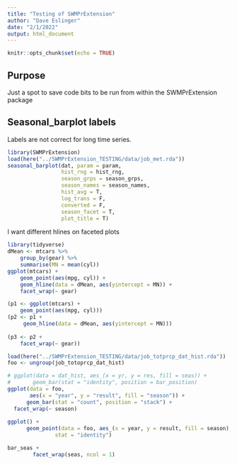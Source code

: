 ```yaml
---
title: "Testing of SWMPrExtension"
author: "Dave Eslinger"
date: "2/1/2022"
output: html_document
---
```


```r
knitr::opts_chunk$set(echo = TRUE)
```

## Purpose

Just a spot to save code bits to be run from within the SWMPrExtension package

## Seasonal_barplot labels

Labels are not correct for long time series.

```r
library(SWMPrExtension)
load(here("../SWMPrExtension_TESTING/data/job_met.rda"))
seasonal_barplot(dat, param = param, 
                 hist_rng = hist_rng, 
                 season_grps = season_grps, 
                 season_names = season_names, 
                 hist_avg = T, 
                 log_trans = F, 
                 converted = F, 
                 season_facet = T, 
                 plot_title = T)
```

I want different hlines on faceted plots
```r
library(tidyverse)
dMean <- mtcars %>%
    group_by(gear) %>%
    summarise(MN = mean(cyl))
ggplot(mtcars) +
    geom_point(aes(mpg, cyl)) +
    geom_hline(data = dMean, aes(yintercept = MN)) +
    facet_wrap(~ gear)

(p1 <- ggplot(mtcars) +
    geom_point(aes(mpg, cyl)))
(p2 <- p1 +
     geom_hline(data = dMean, aes(yintercept = MN)))
 
(p3 <- p2 +
    facet_wrap(~ gear))
```


```r
load(here("../SWMPrExtension_TESTING/data/job_totprcp_dat_hist.rda"))
foo <- ungroup(job_totoprcp_dat_hist)

# ggplot(data = dat_hist, aes_(x = yr, y = res, fill = seas)) +
#       geom_bar(stat = "identity", position = bar_position) 
ggplot(data = foo, 
       aes(x = "year", y = "result", fill = "season")) +
      geom_bar(stat = "count", position = "stack") +
  facet_wrap(~ season)
  
ggplot() +
      geom_point(data = foo, aes_(x = year, y = result, fill = season),
               stat = "identity")
```

```r
bar_seas +
        facet_wrap(seas, ncol = 1)
```

